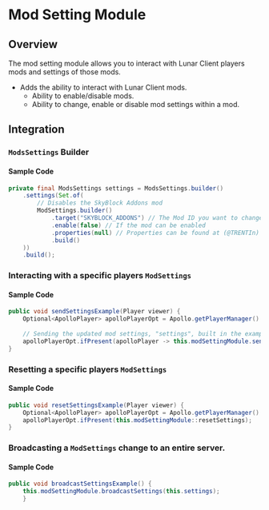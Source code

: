 # Mod Setting Module

## Overview

The mod setting module allows you to interact with Lunar Client players mods and settings of those mods.

- Adds the ability to interact with Lunar Client mods.
  - Ability to enable/disable mods.
  - Ability to change, enable or disable mod settings within a mod.

## Integration

### `ModsSettings` Builder

#### Sample Code

```java
private final ModsSettings settings = ModsSettings.builder()
    .settings(Set.of(
        // Disables the SkyBlock Addons mod
        ModSettings.builder()
            .target("SKYBLOCK_ADDONS") // The Mod ID you want to change
            .enable(false) // If the mod can be enabled
            .properties(null) // Properties can be found at (@TRENTIn)
            .build()
    ))
    .build();
```

### Interacting with a specific players `ModSettings`

#### Sample Code

```java
public void sendSettingsExample(Player viewer) {
    Optional<ApolloPlayer> apolloPlayerOpt = Apollo.getPlayerManager().getPlayer(viewer.getUniqueId());
    
    // Sending the updated mod settings, "settings", built in the example above to the player.
    apolloPlayerOpt.ifPresent(apolloPlayer -> this.modSettingModule.sendSettings(apolloPlayer, this.settings));
}
```

### Resetting a specific players `ModSettings`

#### Sample Code

```java
public void resetSettingsExample(Player viewer) {
    Optional<ApolloPlayer> apolloPlayerOpt = Apollo.getPlayerManager().getPlayer(viewer.getUniqueId());
    apolloPlayerOpt.ifPresent(this.modSettingModule::resetSettings);
}
```

### Broadcasting a `ModSettings` change to an entire server.

#### Sample Code

```java
public void broadcastSettingsExample() {
    this.modSettingModule.broadcastSettings(this.settings);
    }
```
